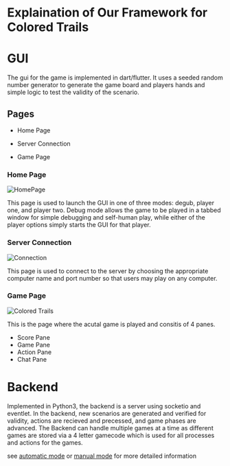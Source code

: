 # Explaination of Our Framework for Colored Trails

# GUI

The gui for the game is implemented in dart/flutter. It uses a seeded random number generator to generate the game board and players hands and simple logic to test the validity of the scenario.

## Pages

- Home Page

- Server Connection

- Game Page

### Home Page

![HomePage](/img/colored_trails_home_page.jpg)

This page is used to launch the GUI in one of three modes: degub, player one, and player two.
Debug mode allows the game to be played in a tabbed window for simple debugging and self-human play, while either of the player options simply starts the GUI for that player.

### Server Connection

![Connection](/img/Colored_trails_connection.jpg)

This page is used to connect to the server by choosing the appropriate computer name and port number so that users may play on any computer.

### Game Page

![Colored Trails](/img/ColoredTrails.png)

This is the page where the acutal game is played and consitis of 4 panes.

- Score Pane
- Game Pane
- Action Pane
- Chat Pane

# Backend

Implemented in Python3, the backend is a server using socketio and eventlet. In the backend, new scenarios are generated and verified for validity, actions are recieved and precessed, and game phases are advanced. The Backend can handle multiple games at a time as different games are stored via a 4 letter gamecode which is used for all processes and actions for the games.

see [automatic mode](games/colored_trails/AutomaticMode) or [manual mode](games/colored_trails/ManualMode) for more detailed information
